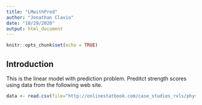 ```yaml
---
title: "LMwithPred"
author: "Jonathan Clavio"
date: "10/29/2020"
output: html_document
---
```


```r
knitr::opts_chunk$set(echo = TRUE)
```

## Introduction
This is the linear model with prediction problem.
 Preditct strength scores using data from the following web site.
 
```r
data <- read.csv(file="http://onlinestatbook.com/case_studies_rvls/physical_strength/data.txt", sep="", header=TRUE)
```
 
 